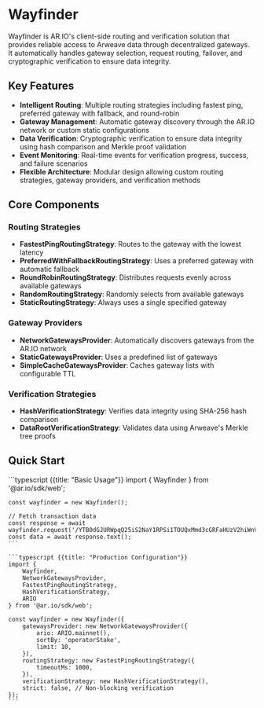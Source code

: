 
<HeroPattern />

# Wayfinder

Wayfinder is AR.IO's client-side routing and verification solution that provides reliable access to Arweave data through decentralized gateways. It automatically handles gateway selection, request routing, failover, and cryptographic verification to ensure data integrity.

## Key Features

- **Intelligent Routing**: Multiple routing strategies including fastest ping, preferred gateway with fallback, and round-robin
- **Gateway Management**: Automatic gateway discovery through the AR.IO network or custom static configurations
- **Data Verification**: Cryptographic verification to ensure data integrity using hash comparison and Merkle proof validation
- **Event Monitoring**: Real-time events for verification progress, success, and failure scenarios
- **Flexible Architecture**: Modular design allowing custom routing strategies, gateway providers, and verification methods

## Core Components

### Routing Strategies

- **FastestPingRoutingStrategy**: Routes to the gateway with the lowest latency
- **PreferredWithFallbackRoutingStrategy**: Uses a preferred gateway with automatic fallback
- **RoundRobinRoutingStrategy**: Distributes requests evenly across available gateways
- **RandomRoutingStrategy**: Randomly selects from available gateways
- **StaticRoutingStrategy**: Always uses a single specified gateway

### Gateway Providers

- **NetworkGatewaysProvider**: Automatically discovers gateways from the AR.IO network
- **StaticGatewaysProvider**: Uses a predefined list of gateways
- **SimpleCacheGatewaysProvider**: Caches gateway lists with configurable TTL

### Verification Strategies

- **HashVerificationStrategy**: Verifies data integrity using SHA-256 hash comparison
- **DataRootVerificationStrategy**: Validates data using Arweave's Merkle tree proofs

## Quick Start

<CodeGroup title="Quick Start">
    ```typescript {{title: "Basic Usage"}}
    import { Wayfinder } from '@ar.io/sdk/web';

    const wayfinder = new Wayfinder();

    // Fetch transaction data
    const response = await wayfinder.request('/YTB0dGJURWpqQ25iS2NaY1RPSi1TOUQxMmd3cGRFaHUzV2hiWnVlZ2o5WT0');
    const data = await response.text();
    ```

    ```typescript {{title: "Production Configuration"}}
    import {
        Wayfinder,
        NetworkGatewaysProvider,
        FastestPingRoutingStrategy,
        HashVerificationStrategy,
        ARIO
    } from '@ar.io/sdk/web';

    const wayfinder = new Wayfinder({
        gatewaysProvider: new NetworkGatewaysProvider({
            ario: ARIO.mainnet(),
            sortBy: 'operatorStake',
            limit: 10,
        }),
        routingStrategy: new FastestPingRoutingStrategy({
            timeoutMs: 1000,
        }),
        verificationStrategy: new HashVerificationStrategy(),
        strict: false, // Non-blocking verification
    });
    ```

</CodeGroup>
